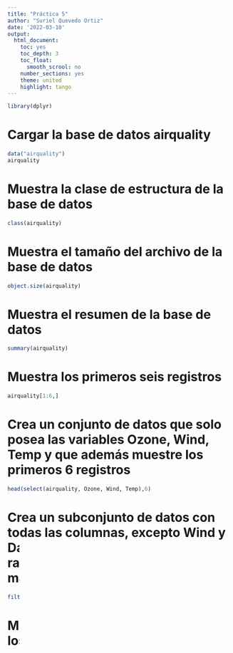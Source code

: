 ```yaml
---
title: "Práctica 5"
author: "Suriel Quevedo Ortiz"
date: '2022-03-10'
output:
  html_document:
    toc: yes
    toc_depth: 3
    toc_float:
      smooth_scrool: no
    number_sections: yes
    theme: united
    highlight: tango
---
```


```r
library(dplyr)
```

# Cargar la base de datos airquality

```r
data("airquality")
airquality
```

# Muestra la clase de estructura de la base de datos

```r
class(airquality)
```

# Muestra el tamaño del archivo de la base de datos

```r
object.size(airquality)
```

# Muestra el resumen de la base de datos

```r
summary(airquality)
```

# Muestra los primeros seis registros

```r
airquality[1:6,]
```

# Crea un conjunto de datos que solo posea las variables Ozone, Wind, Temp y que además muestre los primeros 6 registros

```r
head(select(airquality, Ozone, Wind, Temp),6)
```

# Crea un subconjunto de datos con todas las columnas, excepto Wind y Day. Posteriormente, filtra las radiaciones solares del 8vo mes mayores a 200

```r
filter(select(airquality, -Wind, -Day), Month==8, Solar.R>200)
```

# Muestra la variable Wind y Temp de los días 1, 5 y 10

```r
select(filter(airquality, Day %in% c(1, 5, 10)), Wind, Temp)
```

# Convierte el atributo Temp de grados centígrados a farenheit

```r
mutate(airquality, Temp = (Temp * (9/5)) + 32)
```

# Agrupa por días y muestra el resumen de los promedios de los atributos Wind y Temp

```r
summarize(group_by(airquality, Day), promedio_wind = mean(Wind, na.rm = TRUE),
                     promedio_temp = mean(Temp,na.rm = TRUE))
```